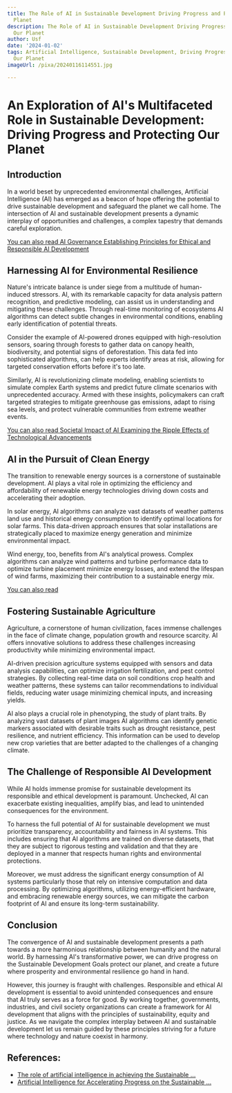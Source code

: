 ```yaml
---
title: The Role of AI in Sustainable Development Driving Progress and Protecting Our
  Planet
description: The Role of AI in Sustainable Development Driving Progress and Protecting
  Our Planet
author: Usf
date: '2024-01-02'
tags: Artificial Intelligence, Sustainable Development, Driving Progress, Protecting
  Our Planet
imageUrl: /pixa/20240116114551.jpg

---
```

#  An Exploration of AI's Multifaceted Role in Sustainable Development: Driving Progress and Protecting Our Planet

## Introduction

In  a world beset by unprecedented environmental  challenges,  Artificial Intelligence (AI)  has emerged as a beacon of  hope offering  the potential to drive sustainable development  and safeguard the planet we call home. The intersection of AI and sustainable development presents a dynamic interplay of opportunities and challenges, a complex tapestry  that demands careful exploration.

[You can also  read AI Governance Establishing Principles for Ethical and Responsible AI Development](AI%20Governance%20Establishing%20Principles%20for%20Ethical%20and%20Responsible%20AI%20Development)


## Harnessing AI for Environmental  Resilience

Nature's  intricate balance is  under siege from a multitude of human-induced stressors. AI, with its remarkable capacity for data analysis pattern recognition, and predictive modeling, can assist us in understanding and mitigating these challenges. Through real-time monitoring of ecosystems AI algorithms can detect subtle changes in environmental conditions, enabling early identification of potential threats.

Consider the example of AI-powered drones  equipped with high-resolution sensors, soaring  through forests to gather data on canopy health, biodiversity, and potential signs of deforestation. This data fed into sophisticated algorithms, can help experts identify areas at risk, allowing for targeted conservation efforts before it's too late.

Similarly, AI is revolutionizing climate modeling, enabling scientists to simulate complex Earth systems and predict future climate  scenarios with unprecedented  accuracy. Armed with these insights, policymakers can craft targeted strategies  to mitigate greenhouse gas emissions, adapt to rising sea levels, and protect vulnerable communities from extreme weather events.

[You can also read Societal Impact of AI  Examining the Ripple Effects  of Technological Advancements](Societal%20Impact%20of%20AI%20Examining%20the%20Ripple%20Effects%20of%20Technological%20Advancements)


## AI in the Pursuit of Clean Energy

The transition to renewable  energy sources is a cornerstone of  sustainable development. AI  plays a vital  role in optimizing the efficiency and affordability of renewable energy technologies driving down costs and accelerating their  adoption.

In solar energy, AI algorithms can analyze vast datasets of weather patterns land use and historical energy  consumption to identify optimal locations for solar farms. This  data-driven approach ensures that  solar installations are strategically  placed  to maximize energy generation and minimize  environmental impact.

Wind energy, too,  benefits from AI's analytical prowess. Complex algorithms can analyze wind patterns and turbine  performance data to optimize turbine placement minimize energy losses, and  extend the lifespan of wind farms,  maximizing their contribution to a sustainable energy  mix.

[You can also read ]()


## Fostering Sustainable Agriculture

Agriculture, a cornerstone of  human  civilization, faces  immense challenges in the face of climate change, population growth  and resource scarcity. AI offers  innovative  solutions to address these challenges increasing productivity  while minimizing environmental impact.

AI-driven precision agriculture systems equipped with sensors  and data analysis capabilities, can optimize  irrigation fertilization, and pest control  strategies. By collecting real-time data on soil conditions crop health and weather patterns, these systems can tailor recommendations to individual fields, reducing water usage  minimizing chemical inputs, and increasing yields.

AI also plays a crucial  role in phenotyping, the study of plant traits. By analyzing vast datasets of  plant images AI algorithms can identify  genetic markers  associated  with desirable traits such as drought  resistance, pest resilience, and nutrient efficiency. This information can  be used to develop new crop varieties  that are better adapted to the challenges of a changing climate.

## The Challenge of Responsible AI Development

While AI holds immense promise  for sustainable  development its responsible and ethical development is paramount. Unchecked, AI can exacerbate existing inequalities, amplify bias, and lead to unintended consequences for the environment.

To harness the full potential of AI for sustainable development we must prioritize transparency, accountability and fairness in AI systems. This includes ensuring that AI algorithms are trained on  diverse datasets, that they are subject to rigorous testing  and validation and that they are  deployed in a manner that respects human rights and environmental protections.

Moreover, we must address the significant energy consumption of AI  systems particularly those that rely  on  intensive computation and data processing. By  optimizing algorithms, utilizing energy-efficient hardware, and  embracing renewable energy sources, we can mitigate the carbon footprint of AI and ensure its long-term sustainability.

## Conclusion

The convergence of  AI and sustainable development presents a path towards a  more harmonious relationship between humanity and the  natural world. By harnessing AI's transformative power, we can drive progress on the Sustainable Development  Goals protect our planet, and create a future where prosperity and environmental resilience go hand in hand.

However, this journey  is fraught with challenges.  Responsible and ethical AI development is essential to avoid unintended consequences and ensure that AI truly  serves as a force for good. By working together, governments, industries, and  civil society organizations can create a  framework  for AI development that aligns with the principles of sustainability, equity  and justice. As we navigate the complex interplay  between AI and sustainable development let us remain guided by these principles striving for a  future where technology and nature coexist in harmony.

## References:
- [The role of artificial intelligence in achieving the Sustainable ...](https://www.nature.com/articles/s41467-019-14108-y)
- [Artificial Intelligence for Accelerating Progress on the Sustainable ...](https://www.state.gov/artificial-intelligence-for-accelerating-progress-on-the-sustainable-development-goals-addressing-societys-greatest-challenges/)
